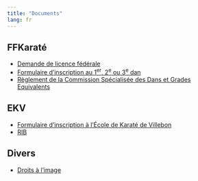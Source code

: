 ```yaml
---
title: "Documents"
lang: fr
---
```


## FFKaraté

- [Demande de licence fédérale](./files/licence_federale.pdf)
- [Formulaire d’inscription au 1^er^, 2^e^ ou 3^e^ dan](./files/inscription_dan.pdf)
- [Règlement de la Commission Spécialisée des Dans et Grades Equivalents](./files/csdge.pdf)

## EKV

- [Formulaire d’inscription à l’École de Karaté de Villebon](./files/adhesion_ekv.pdf)
- [RIB](./files/RIB.pdf)

## Divers

- [Droits à l’image](./files/photo_permission.pdf)
